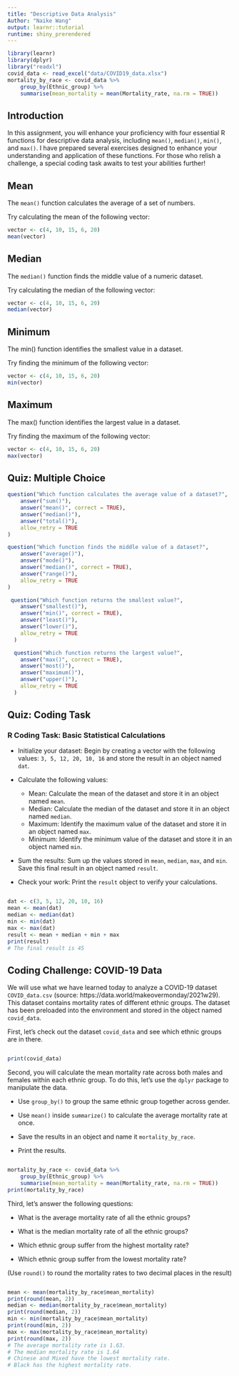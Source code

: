 ---
title: "Descriptive Data Analysis"
Author: "Naike Wang"
output: learnr::tutorial
runtime: shiny_prerendered
---

```{r setup, include=FALSE}
library(learnr)
library(dplyr)
library("readxl")
covid_data <- read_excel("data/COVID19_data.xlsx")
mortality_by_race <- covid_data %>%
    group_by(Ethnic_group) %>%
    summarise(mean_mortality = mean(Mortality_rate, na.rm = TRUE))
```

## Introduction
In this assignment, you will enhance your proficiency with four essential R functions for descriptive data analysis, including `mean()`, `median()`, `min()`, and `max()`. I have prepared several exercises designed to enhance your understanding and application of these functions. For those who relish a challenge, a special coding task awaits to test your abilities further!

## Mean
The `mean()` function calculates the average of a set of numbers.

Try calculating the mean of the following vector:
```{r mean, exercise=TRUE}
vector <- c(4, 10, 15, 6, 20)
mean(vector)
```

## Median
The `median()` function finds the middle value of a numeric dataset.

Try calculating the median of the following vector:
```{r median, exercise=TRUE}
vector <- c(4, 10, 15, 6, 20)
median(vector)
```

## Minimum
The min() function identifies the smallest value in a dataset.

Try finding the minimum of the following vector:
```{r min, exercise=TRUE}
vector <- c(4, 10, 15, 6, 20)
min(vector)
```

## Maximum
The max() function identifies the largest value in a dataset.

Try finding the maximum of the following vector:
```{r max, exercise=TRUE}
vector <- c(4, 10, 15, 6, 20)
max(vector)
```

## Quiz: Multiple Choice
```{r Q1, echo=FALSE}
question("Which function calculates the average value of a dataset?",
    answer("sum()"),
    answer("mean()", correct = TRUE),
    answer("median()"),
    answer("total()"),
    allow_retry = TRUE
)
```
```{r Q2, echo=FALSE}
question("Which function finds the middle value of a dataset?",
    answer("average()"),
    answer("mode()"),
    answer("median()", correct = TRUE),
    answer("range()"),
    allow_retry = TRUE
)
```
```{r Q3, echo=FALSE}
 question("Which function returns the smallest value?",
    answer("smallest()"),
    answer("min()", correct = TRUE),
    answer("least()"),
    answer("lower()"),
    allow_retry = TRUE
  )
```
```{r Q4, echo=FALSE}
  question("Which function returns the largest value?",
    answer("max()", correct = TRUE),
    answer("most()"),
    answer("maximum()"),
    answer("upper()"),
    allow_retry = TRUE
  )
```

## Quiz: Coding Task
### R Coding Task: Basic Statistical Calculations

* Initialize your dataset: Begin by creating a vector with the following values: `3, 5, 12, 20, 10, 16` and store the result in an object named `dat`.

* Calculate the following values:
  * Mean: Calculate the mean of the dataset and store it in an object named `mean`.
  * Median: Calculate the median of the dataset and store it in an object named `median`.
  * Maximum: Identify the maximum value of the dataset and store it in an object named `max`.
  * Minimum: Identify the minimum value of the dataset and store it in an object named `min`.

* Sum the results: Sum up the values stored in `mean`, `median`, `max`, and `min`. Save this final result in an object named `result`.

* Check your work: Print the `result` object to verify your calculations.

```{r DDA, exercise = TRUE, exercise.eval = FALSE}

```

```{r DDA-solution}
dat <- c(3, 5, 12, 20, 10, 16)
mean <- mean(dat)
median <- median(dat)
min <- min(dat)
max <- max(dat)
result <- mean + median + min + max
print(result)
# The final result is 45
```


## Coding Challenge: COVID-19 Data
We will use what we have learned today to analyze a COVID-19 dataset `COVID_data.csv` (source: https://data.world/makeovermonday/2021w29). This dataset contains mortality rates of different ethnic groups. The dataset has been preloaded into the environment and stored in the object named `covid_data`. 

First, let's check out the dataset `covid_data` and see which ethnic groups are in there.
```{r loaddataset, exercise = TRUE, exercise.eval = FALSE}

```

```{r loaddataset-solution}
print(covid_data)
```

Second, you will calculate the mean mortality rate across both males and females within each ethnic group. To do this, let's use the `dplyr` package to manipulate the data. 

* Use `group_by()` to group the same ethnic group together across gender.

* Use `mean()` inside `summarize()` to calculate the average mortality rate at once. 

* Save the results in an object and name it `mortality_by_race`. 

* Print the results.

```{r meanmortalitybygroup, exercise = TRUE, exercise.eval = FALSE}

```

```{r meanmortalitybygroup-solution}
mortality_by_race <- covid_data %>%
    group_by(Ethnic_group) %>%
    summarise(mean_mortality = mean(Mortality_rate, na.rm = TRUE))
print(mortality_by_race)
```

Third, let's answer the following questions:

* What is the average mortality rate of all the ethnic groups?

* What is the median mortality rate of all the ethnic groups?

* Which ethnic group suffer from the highest mortality rate?

* Which ethnic group suffer from the lowest mortality rate?

(Use `round()` to round the mortality rates to two decimal places in the result)
```{r DescriptiveDA, exercise = TRUE, exercise.eval = FALSE}

```

```{r DescriptiveDA-solution}
mean <- mean(mortality_by_race$mean_mortality)
print(round(mean, 2))
median <- median(mortality_by_race$mean_mortality)
print(round(median, 2))
min <- min(mortality_by_race$mean_mortality)
print(round(min, 2))
max <- max(mortality_by_race$mean_mortality)
print(round(max, 2))
# The average mortality rate is 1.63.
# The median mortality rate is 1.64
# Chinese and Mixed have the lowest mortality rate.
# Black has the highest mortality rate.
```